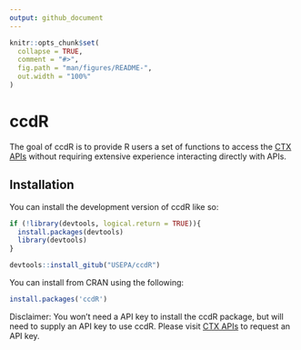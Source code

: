 ```yaml
---
output: github_document
---
```


<!-- README.md is generated from README.Rmd. Please edit that file -->

```r
knitr::opts_chunk$set(
  collapse = TRUE,
  comment = "#>",
  fig.path = "man/figures/README-",
  out.width = "100%"
)
```

# ccdR

<!-- badges: start -->
<!-- badges: end -->

The goal of ccdR is to provide R users a set of functions to access the [CTX APIs](https://api-ccte.epa.gov/docs/index.html) without requiring extensive experience interacting directly with APIs.

## Installation

You can install the development version of ccdR like so:

``` r
if (!library(devtools, logical.return = TRUE)){
  install.packages(devtools)
  library(devtools)
}

devtools::install_gitub("USEPA/ccdR")
```
You can install from CRAN using the following:

```r
install.packages('ccdR')
```


Disclaimer: You won't need a API key to install the ccdR package, but will need to supply an API key to use ccdR. Please visit [CTX APIs](https://www.epa.gov/comptox-tools/computational-toxicology-and-exposure-apis) to request an API key. 
